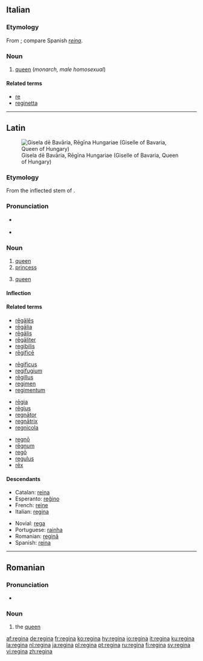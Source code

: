 {{also|Regina|regină|reġina}}
==Italian==
{{wikipedia|lang=it}}

===Etymology===
From {{etyl|la|it}} {{term|regina|rēgīna|lang=la}}; compare Spanish ''[[reina]]''.

===Noun===
{{it-noun|regin|f|a|e}}

# [[queen]] (''monarch, male homosexual'')

====Related terms====
* [[re]]
* [[reginetta]]

----

==Latin==
[[Image:Giselle of Bavaria.jpg|thumb|Gisela dē Bavāria, Rēgīna Hungariae (Giselle of Bavaria, Queen of Hungary)]]

===Etymology===
From the inflected stem of {{term|rex|rēx|king|lang=la}}.

===Pronunciation===
* {{a|Classical}} {{IPA|/reːˈgiː.na/|lang=la}}
* {{audio|la-cls-regina.ogg|Audio (Classical)}}

===Noun===
{{la-noun|rēgīna|reginae|rēgīnae|f|first}}

# [[queen]]
# [[princess]]
# {{context|Later Latin|chess|lang=la}} [[queen]]

====Inflection====
{{la-decl-1st|regin|rēgīn}}

====Related terms====
{{top4}}
* [[regales|rēgālēs]]
* [[regalia#Latin|rēgālia]]
* [[regalis|rēgālis]]
* [[regaliter|rēgāliter]]
* [[regibilis]]
* [[regifice|rēgificē]]
{{mid4}}
* [[regificus|rēgificus]]
* [[regifugium]]
* [[regillus|rēgillus]]
* [[regimen#Latin|regimen]]
* [[regimentum]]
{{mid4}}
* [[regia|rēgia]]
* [[regius|rēgius]]
* [[regnator|regnātor]]
* [[regnatrix|regnātrix]]
* [[regnicola]]
{{mid4}}
* [[regno|regnō]]
* [[regnum|rēgnum]]
* [[rego|regō]]
* [[regulus|regulus]]
* [[rex|rēx]]
{{bottom}}

====Descendants====
{{top2}}
* Catalan: [[reina#Catalan|reina]]
* Esperanto: [[reĝino]]
* French: [[reine]]
* Italian: [[#Italian|regina]]
{{mid2}}
* Novial: [[rega#Novial|rega]]
* Portuguese: [[rainha]]
* Romanian: [[regină]]
* Spanish: [[reina#Spanish|reina]]
{{bottom}}

----

==Romanian==

===Pronunciation===
* {{IPA|[re'ʤi.na]|lang=ro}}

===Noun===
{{ro-noun-def|fs|na|regină}}

# the [[queen]]

[[af:regina]]
[[de:regina]]
[[fr:regina]]
[[ko:regina]]
[[hy:regina]]
[[io:regina]]
[[it:regina]]
[[ku:regina]]
[[la:regina]]
[[nl:regina]]
[[ja:regina]]
[[pl:regina]]
[[pt:regina]]
[[ru:regina]]
[[fi:regina]]
[[sv:regina]]
[[vi:regina]]
[[zh:regina]]